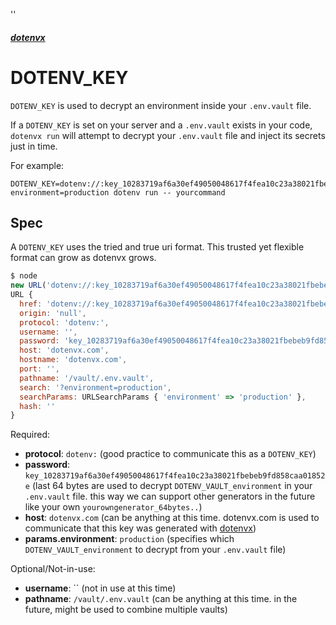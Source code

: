   ''

##### [dotenvx](/docs)
# DOTENV_KEY

`DOTENV_KEY` is used to decrypt an environment inside your `.env.vault` file.

If a `DOTENV_KEY` is set on your server and a `.env.vault` exists in your code, `dotenvx run` will attempt to decrypt your `.env.vault` file and inject its secrets just in time.

For example:

```
DOTENV_KEY=dotenv://:key_10283719af6a30ef49050048617f4fea10c23a38021fbebeb9fd858caa01852e@dotenvx.com/vault/.env.vault?environment=production dotenv run -- yourcommand
```

## Spec

A `DOTENV_KEY` uses the tried and true uri format. This trusted yet flexible format can grow as dotenvx grows.

```js
$ node
new URL('dotenv://:key_10283719af6a30ef49050048617f4fea10c23a38021fbebeb9fd858caa01852e@dotenvx.com/vault/.env.vault?environment=production')
URL {
  href: 'dotenv://:key_10283719af6a30ef49050048617f4fea10c23a38021fbebeb9fd858caa01852e@dotenvx.com/vault/.env.vault?environment=production',
  origin: 'null',
  protocol: 'dotenv:',
  username: '',
  password: 'key_10283719af6a30ef49050048617f4fea10c23a38021fbebeb9fd858caa01852e',
  host: 'dotenvx.com',
  hostname: 'dotenvx.com',
  port: '',
  pathname: '/vault/.env.vault',
  search: '?environment=production',
  searchParams: URLSearchParams { 'environment' => 'production' },
  hash: ''
}
```

Required:

* **protocol**: `dotenv:` (good practice to communicate this as a `DOTENV_KEY`)
* **password**: `key_10283719af6a30ef49050048617f4fea10c23a38021fbebeb9fd858caa01852e` (last 64 bytes are used to decrypt `DOTENV_VAULT_environment` in your `.env.vault` file. this way we can support other generators in the future like your own `yourowngenerator_64bytes..`)
* **host**: `dotenvx.com` (can be anything at this time. dotenvx.com is used to communicate that this key was generated with [dotenvx](https://dotenvx.com))
* **params.environment**: `production` (specifies which `DOTENV_VAULT_environment` to decrypt from your `.env.vault` file)

Optional/Not-in-use:

* **username**: `` (not in use at this time)
* **pathname**: `/vault/.env.vault` (can be anything at this time. in the future, might be used to combine multiple vaults)
